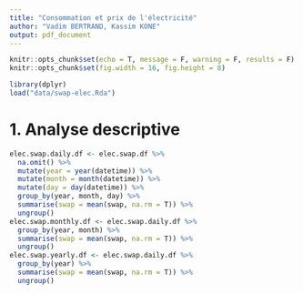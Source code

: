 ```yaml
---
title: "Consommation et prix de l'électricité"
author: "Vadim BERTRAND, Kassim KONE"
output: pdf_document
---
```


```r
knitr::opts_chunk$set(echo = T, message = F, warning = F, results = F)
knitr::opts_chunk$set(fig.width = 16, fig.height = 8)
```

```r
library(dplyr)
load("data/swap-elec.Rda")
```

# 1. Analyse descriptive

```r
elec.swap.daily.df <- elec.swap.df %>%
  na.omit() %>%
  mutate(year = year(datetime)) %>%
  mutate(month = month(datetime)) %>%
  mutate(day = day(datetime)) %>%
  group_by(year, month, day) %>%
  summarise(swap = mean(swap, na.rm = T)) %>%
  ungroup()
elec.swap.monthly.df <- elec.swap.daily.df %>%
  group_by(year, month) %>%
  summarise(swap = mean(swap, na.rm = T)) %>%
  ungroup()
elec.swap.yearly.df <- elec.swap.daily.df %>%
  group_by(year) %>%
  summarise(swap = mean(swap, na.rm = T)) %>%
  ungroup()
```
